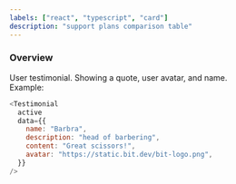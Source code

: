 ```yaml
---
labels: ["react", "typescript", "card"]
description: "support plans comparison table"
---
```



### Overview

User testimonial. Showing a quote, user avatar, and name.  
Example:

```js live
<Testimonial
  active
  data={{
    name: "Barbra",
    description: "head of barbering",
    content: "Great scissors!",
    avatar: "https://static.bit.dev/bit-logo.png",
  }}
/>
```
